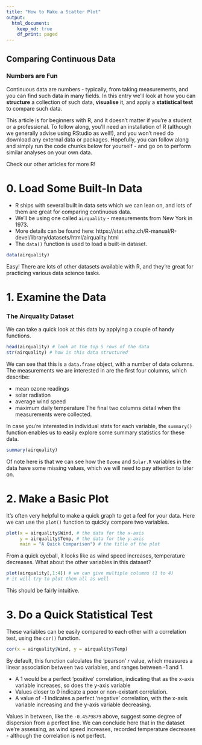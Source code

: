 ```yaml
---
title: "How to Make a Scatter Plot"
output:
  html_document:
    keep_md: true
    df_print: paged
---
```


## Comparing Continuous Data

### Numbers are Fun
Continuous data are numbers - typically, from taking measurements, and you can find such data in many fields. In this entry we'll look at how you can **structure** a collection of such data, **visualise** it, and apply a **statistical test** to compare such data. 

This article is for beginners with R, and it doesn’t matter if you’re a student or a professional. To follow along, you'll need an installation of R (although we generally advise using RStudio as well!), and you won't need do download any external data or packages. Hopefully, you can follow along and simply run the code chunks below for yourself - and go on to perform similar analyses on your own data. 

Check our other articles for more R!

# 0. Load Some Built-In Data

* R ships with several built in data sets which we can lean on, and lots of them are great for comparing continuous data.
* We'll be using one called `airquality` - measurements from New York in 1973.
* More details can be found here: https://stat.ethz.ch/R-manual/R-devel/library/datasets/html/airquality.html
* The `data()` function is used to load a built-in dataset.

```r
data(airquality)
```

Easy! There are lots of other datasets available with R, and they're great for practicing various data science tasks. 

# 1. Examine the Data

### The Airquality Dataset

We can take a quick look at this data by applying a couple of handy functions. 

```r
head(airquality) # look at the top 5 rows of the data
str(airquality) # how is this data structured
```

We can see that this is a `data.frame` object, with a number of data columns.
The measurements we are interested in are the first four columns, which describe: 

* mean ozone readings 
* solar radiation
* average wind speed
* maximum daily temperature
The final two columns detail when the measurements were collected.

In case you're interested in individual stats for each variable, the `summary()` function enables us to easily explore some summary statistics for these data.
```r
summary(airquality)
```

Of note here is that we can see how the `Ozone` and `Solar.R` variables in the data have some missing values, which we will need to pay attention to later on.

# 2. Make a Basic Plot

It's often very helpful to make a quick graph to get a feel for your data. Here we can use the `plot()` function to quickly compare two variables.
```r
plot(x = airquality$Wind, # the data for the x-axis
     y = airquality$Temp, # the data for the y-axis
     main = "A Quick Comparison") # the title of the plot
```
From a quick eyeball, it looks like as wind speed increases, temperature decreases. What about the other variables in this dataset?

```r
plot(airquality[,1:4]) # we can give multiple columns (1 to 4) 
# it will try to plot them all as well 
```

This should be fairly intuitive. 

# 3. Do a Quick Statistical Test

These variables can be easily compared to each other with a correlation test, using the `cor()` function.
```r
cor(x = airquality$Wind, y = airquality$Temp)
```
By default, this function calculates the 'pearson' *r* value, which measures a linear association between two variables, and ranges between -1 and 1.

* A 1 would be a perfect 'positive' correlation, indicating that as the x-axis variable increases, so does the y-axis variable
* Values closer to 0 indicate a poor or non-existant correlation.
* A value of -1 indicates a perfect 'negative' correlation, with the x-axis variable increasing and the y-axis variable decreasing. 

Values in between, like the `-0.4579879` above, suggest some degree of dispersion from a perfect line. We can conclude here that in the dataset we're assessing, as wind speed increases, recorded temperature decreases - although the correlation is not perfect. 



<!-- data(airquality) -->

<!-- plotme = airquality[,c("Temp","Ozone")] -->
<!-- plotme = plotme[complete.cases(plotme),] -->
<!-- plotme = plotme[order(plotme$Temp),] -->
<!-- plot(x = plotme$Temp,y = plotme$Ozone,pch=20,col="slategrey") -->
<!-- #abline(lm(Ozone ~ Temp,data=plotme)) -->
<!-- l1 = loess(Ozone ~ Temp,data = plotme,span = 1) -->
<!-- l2 = loess(Ozone ~ Temp,data = plotme,span = 0.5) -->
<!-- l3 = loess(Ozone ~ Temp,data = plotme,span = 0.25) -->

<!-- p1 = predict(l1) -->
<!-- p2 = predict(l2) -->
<!-- p3 = predict(l3) -->

<!-- lines(p1,x=plotme$Temp,col="red",lwd=2) -->
<!-- #lines(p2,x=plotme$Temp,col="red",lwd=2) -->
<!-- #lines(p3,x=plotme$Temp,col="blue",lwd=2) -->



<!-- p1e = predict(l1,se=T) -->
<!-- lines(plotme$Temp,y=p1e$fit-1.96*p1e$se.fit,lty=2,col="red") -->
<!-- lines(plotme$Temp,y=p1e$fit+1.96*p1e$se.fit,lty=2,col= -->


<!-- # 2. Calculate Survival -->

<!-- We can use a couple of handy functions from `survival` to take a look at the data and make some summaries. An important function to use will be `Surv()`. -->

<!-- ```{r} -->
<!-- lungsurvival = Surv(lung$time,lung$status) # make a survival time object -->
<!-- head(lungsurvival) # take a look at the first 5 elements -->
<!-- ``` -->

<!-- The object we made here is essentially a vector of survival times, with `+` symbols appended to show when censoring has taken place. We will use this going forward.  -->

<!-- ### Fitting the Data -->

<!-- The `survfit()` function is a key element of the survival package, and it fits survival curves to our data. We can have a quick go as follows. -->
<!-- ```{r} -->
<!-- survfit(formula = lungsurvival ~ 1) # make the simplest survival curve object -->
<!-- ``` -->
<!-- This is another formula interface function - see our other articles. We're telling `survfit()` to fit a survival curve (more on these later) to the data (the `lungsurvival` object we made), and we can tell it to use the whole dataset by simply including a `1` in the formula. This call outputs: -->

<!-- * The number of entries and the number of events in the dataset. -->
<!-- * Summary statistics - the **median survival**, along with the **95% confidence interval**. -->

<!-- For the record, we can also do this: `survfit(formula = Surv(time,status) ~ 1,data=lung)` - note the modified syntax with the data parameter. -->

<!-- We can look more closely at how the survival proportion over time by using the `summary()` function. For convenience we can save the fit to a variable called `lungfit`. -->

<!-- ```{r} -->
<!-- lungfit = survfit(formula = lungsurvival ~ 1) # save the fit  -->
<!-- summary(lungfit, times = c(0,100,200,500,1000)) # we can specify whatever times we like -->
<!-- ``` -->
<!-- Nice. This sort of information is frequently used in **risk tables**. What we are calculating using these functions is called the *'Kaplan-Meier estimator'*, a non-parametric way to estimate survival probabilities over time.  -->

<!-- We can also convert these data into a simple plot: the `survival` package contains instructions to tell the basic R `plot()` function how to plot it. -->

<!-- ```{r fig.height=4, fig.width=5,fig.align='center'} -->
<!-- plot(survfit(formula = lungsurvival ~ 1, data=lung),  -->
<!--      ylab = "Survival Proportion",  -->
<!--      xlab = "Time", -->
<!--      main = "Overall Lung Dataset Survival") -->
<!-- ``` -->

<!-- Ok, looking plausible. This is often called a **Kaplan-Meier Curve** (or Kaplan-Meier Plot).  -->

<!-- ### Stratify by a Variable -->

<!-- There are multiple variables in the `lung` data set. We can explore them with a modified call to `survfit`, substituting the `1` with the name of the variable, and including a *data* argument to tell the function where to find it.  -->

<!-- ```{r} -->
<!-- survfit(formula = lungsurvival ~ sex, data=lung) # performance status of individuals -->
<!-- ``` -->

<!-- This shows a breakdown of survival statistics (ie. median survival and confidence intervals) for **each level of the variable** in the data. Do these values look different? Can we observe a trend? -->

<!-- ```{r fig.height=4, fig.width=5,fig.align='center'} -->
<!-- plot(survfit(formula = lungsurvival ~ sex, data=lung),  -->
<!--      ylab = "Survival Proportion",  -->
<!--      xlab = "Time",  -->
<!--      main = "Lung Dataset Split by Variable") -->
<!-- ``` -->

<!-- This approach works best for *categorical* variables (the `ph.ecog` variable would work well too); if we tried it with a *continuous* one it looks rather odd (`meal.cal`, for example). Try it out? -->

<!-- ### Stratify by Multiple Variables -->

<!-- The `survfit()` function is clever - we can give it multiple variables at the same time and it calculates survival proportions for each combination of the variables.  -->

<!-- ```{r} -->
<!-- survfit(formula = lungsurvival ~ sex + ph.ecog, data=lung) # performance status of individuals -->
<!-- ``` -->

<!-- We can see that the different levels of these variables are shown in the output - and that the usage of `summary()` (like above) will show a detailed output. -->

<!-- ```{r fig.height=4, fig.width=5,fig.align='center'} -->
<!-- plot(survfit(formula = lungsurvival ~ sex + ph.ecog, data=lung),  -->
<!--      ylab = "Survival Proportion",  -->
<!--      xlab = "Time",  -->
<!--      main = "Lung Dataset Split by Two Variables") -->
<!-- ``` -->
<!-- These plots are a bit bland. We can improve them a little. -->

<!-- # 3. Tweaking the Plots -->

<!-- We can add colours and a legend to the lines in these plots. Colours are assigned by the levels of the variable, as can be seen in the `survfit()` call. Here we'll look at the **ECOG performance status** variable - which has four levels.  -->

<!-- ```{r} -->
<!-- survfit(formula = lungsurvival ~ ph.ecog, data=lung) -->
<!-- lungfit = survfit(formula = lungsurvival ~ ph.ecog, data=lung) # make an object for the fit -->
<!-- ``` -->

<!-- We can use this to plot with. -->

<!-- ```{r fig.height=4, fig.width=5,fig.align='center'} -->
<!-- oldpar = par(no.readonly = TRUE) # make a copy of the default graphical parameters -->
<!-- par(bg = "ivory") # this lets us specify an overall background colour -->


<!-- plot(lungfit, # plot this using 'plot'  -->
<!--      ylab = "Survival Proportion",  -->
<!--      xlab = "Time",  -->
<!--      main = "Lung Dataset With Colours", -->
<!--      mark.time = T, # include little tick marks to indicate when censoring happens -->
<!--      lwd = 2, # increase the line thickness -->
<!--      col = c("darkorange","darkorange2","darkorange3","darkorange4"), # add colours in the order we want -->
<!--      bty = "n", # remove the border -->
<!--      las = 1) # adjust the angle of the axis numbers -->

<!-- legend("topright", # you can feed in x-y coordinates, or just a keyword -->
<!--        legend = names(lungfit$strata), # give it the unique levels -->
<!--        col=c("darkorange","darkorange2","darkorange3","darkorange4"), # colours in the same order -->
<!--        bg = NA, # remove the background colour -->
<!--        lty=1, # add a line to the legend -->
<!--        lwd=2, # thicker line -->
<!--        box.lty=0) # remove legend border -->

<!-- par(oldpar) -->
<!-- ``` -->
<!-- Changing various elements is pretty straightforward - and in this case we can see that there's a reduction in survival as the value for `ph.ecog` increases. As this value relates to an overall measurement of how healthy a patient is, this makes sense.  -->

<!-- # 4. Do a Statistical Test -->

<!-- To continue exploring these data, we can perform an appropriate statistical test to compare the survival distributions of these curves, with a **null hypothesis** that the the groups have no difference. We aren't diving deep into this topic here, and there are many other resources to learn more about this.  -->

<!-- The `survdiff()` function is straightforward to use, with the same syntax as the `survfit()` function we used earlier. This performs a *log-rank test*. -->

<!-- ```{r} -->
<!-- survdiff(formula = lungsurvival ~ sex, data=lung) # survdiff! -->
<!-- ``` -->
<!-- We can also apply this test to a variable that has more than two groups - like `ph.ecog` (which has four levels), and it generates a p-value, but it doesn't explicitly tell use which groups are different to each other, just that *overall* there is a difference. It's a starting point, but for complicated survival data with multiple variables we may need more than a simple log-rank test... -->

<!-- ```{r} -->
<!-- survdiff(formula = lungsurvival ~ ph.ecog, data=lung) # different variable to above -->
<!-- ecog_p = survdiff(formula = lungsurvival ~ ph.ecog, data=lung) -->
<!-- ``` -->

<!-- # 5. Final Thoughts -->

<!-- This article is really just a start to performing survival analysis, and there's certainly more to cover. -->
<!-- The key elements to remember are as follows: -->

<!-- - To estimate **survival probabilities** over time, you need *time* and *censoring status* data. -->
<!-- - The `survival` package is the core library for this type of analysis in R. -->
<!-- - It allows you to collate **summary statistics** about your overall population, and about subgroups.  -->
<!-- - You can plot **survival curves** (Kaplan-Meier plots) to visualise these. -->
<!-- - A **statistical test** like the log-rank test can help us draw conclusions from the data. -->

